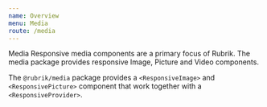 ```yaml
---
name: Overview
menu: Media
route: /media
---
```


<head>Media</head>

<lede>
Responsive media components are a primary focus of Rubrik. The media package provides responsive Image, Picture and Video components.
</lede>

The `@rubrik/media` package provides a `<ResponsiveImage>` and `<ResponsivePicture>` component that work together with a `<ResponsiveProvider>`.